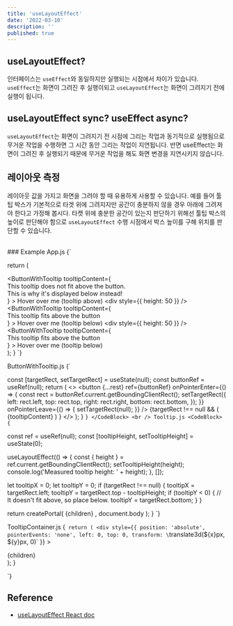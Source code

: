 ```yaml
---
title: 'useLayoutEffect'
date: '2022-03-10'
description: ''
published: true
---
```


## useLayoutEffect?
인터페이스는 `useEffect`와 동일하지만 실행되는 시점에서 차이가 있습니다.
`useEffect`는 화면이 그려진 후 실행이되고 `useLayoutEffect`는 화면이 그려지기 전에 실행이 됩니다.
<br/>
## useLayoutEffect sync? useEffect async?
`useLayoutEffect`는 화면이 그려지기 전 시점에 그리는 작업과 동기적으로 실행됨으로 무거운
작업을 수행하면 그 시간 동안 그리는 작업이 지연됩니다. 반면 useEffect는 화면이 그려진 후 실행되기 때문에 무거운 작업을 해도 화면 변경을 
지연시키지 않습니다.
<br/>
## 레이아웃 측정
레이아웃 값을 가지고 화면을 그려야 할 때 유용하게 사용할 수 있습니다.
예를 들어 툴팁 박스가 기본적으로 타겟 위에 그려지지만 공간이 충분하지 않을 경우 아래에 그려져야 한다고 가정해 봅시다.
타켓 위에 충분한 공간이 있는지 판단하기 위해선 툴팁 박스의 높이로 판단해야 함으로 `useLayoutEffect` 수행 시점에서 박스 높이를 구해 위치를 판단할 수 있습니다.

<br/>
### Example
App.js
<CodeBlock>
  {`

  return (
    <div>
      <ButtonWithTooltip
        tooltipContent={
          <div>
            This tooltip does not fit above the button.
            <br />
            This is why it's displayed below instead!
          </div>
        }
      >
        Hover over me (tooltip above)
      </ButtonWithTooltip>
      <div style={{ height: 50 }} />
      <ButtonWithTooltip
        tooltipContent={
          <div>This tooltip fits above the button</div>
        }
      >
        Hover over me (tooltip below)
      </ButtonWithTooltip>
      <div style={{ height: 50 }} />
      <ButtonWithTooltip
        tooltipContent={
          <div>This tooltip fits above the button</div>
        }
      >
        Hover over me (tooltip below)
      </ButtonWithTooltip>
    </div>
  );
}
  `}
</CodeBlock>
<br />

ButtonWithTooltip.js
<CodeBlock>
{`

  const [targetRect, setTargetRect] = useState(null);
  const buttonRef = useRef(null);
  return (
    <>
      <button
        {...rest}
        ref={buttonRef}
        onPointerEnter={() => {
          const rect = buttonRef.current.getBoundingClientRect();
          setTargetRect({
            left: rect.left,
            top: rect.top,
            right: rect.right,
            bottom: rect.bottom,
          });
        }}
        onPointerLeave={() => {
          setTargetRect(null);
        }}
      />
      {targetRect !== null && (
        <Tooltip targetRect={targetRect}>
          {tooltipContent}
        </Tooltip>
      )
    }
    </>
  );
}
  `}
</CodeBlock>
<br />
Tooltip.js
<CodeBlock>
{`

  const ref = useRef(null);
  const [tooltipHeight, setTooltipHeight] = useState(0);

  useLayoutEffect(() => {
    const { height } = ref.current.getBoundingClientRect();
    setTooltipHeight(height);
    console.log('Measured tooltip height: ' + height);
  }, []);

  let tooltipX = 0;
  let tooltipY = 0;
  if (targetRect !== null) {
    tooltipX = targetRect.left;
    tooltipY = targetRect.top - tooltipHeight;
    if (tooltipY < 0) {
      // It doesn't fit above, so place below.
      tooltipY = targetRect.bottom;
    }
  }

  return createPortal(
    <TooltipContainer x={tooltipX} y={tooltipY} contentRef={ref}>
      {children}
    </TooltipContainer>,
    document.body
  );
}
  `}
</CodeBlock>
<br />

TooltipContainer.js
<CodeBlock>
{`
  return (
    <div
      style={{
        position: 'absolute',
        pointerEvents: 'none',
        left: 0,
        top: 0,
        transform: \`translate3d(\${x}px, \${y}px, 0)\`
      }}
    >
      <div ref={contentRef} className="tooltip">
        {children}
      </div>
    </div>
  );
}

  `}
</CodeBlock>
<br />

## Reference
- [useLayoutEffect React doc](https://beta.reactjs.org/reference/react/useLayoutEffect)